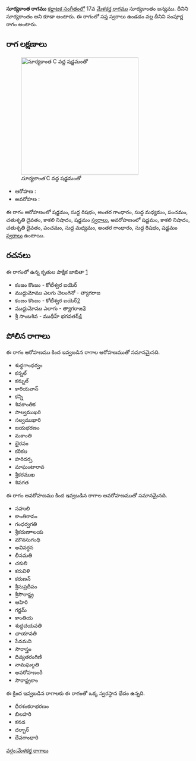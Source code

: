 {{Infobox ragam
	| name          	= సూర్యకాంత
	| synonym	    	= సూర్యకాంతం
	| mela          	= 
	| chakra        	= 
	| janaka        	= 
	| type          	= సంపూర్ణ
	| arohanam      	= {{svaraC|S|R1|G3|M1|P|D2|N3|S'}} 
	| avarohanam    	= {{svaraC|S'|N3|D2|P|M1|G3|R1|S}}
	| jeeva         	=
	| chhaya        	=
	| nyasa         	=
	| vishesha      	= 
	| equivalent  		= 
}}
{{కర్ణాటక సంగీత రాగాలు}}
'''సూర్యకాంత రాగము''' [[కర్ణాటక సంగీతం]]లో 17వ [[మేళకర్త రాగము]] సూర్యకాంతం జన్యము. దీనిని సూర్యకాంతం అని కూడా అంటారు. ఈ రాగంలో సప్త స్వరాలు ఉండడం వల్ల దీనిని సంపూర్ణ రాగం అంటారు.


==రాగ లక్షణాలు==
[[Image:suryakanta_kb2wiki.png|thumb|right|316px|''సూర్యకాంత'' C వద్ద షడ్జమంతో]]

* ఆరోహణ : {{svaraC|S|R1|G3|M1|P|D2|N3|S'}} 
* అవరోహణ : {{svaraC|S'|N3|D2|P|M1|G3|R1|S}}

ఈ రాగం ఆరోహణంలో షడ్జమం, సుద్ద  రిషభం, అంతర గాంధారం, సుద్ద మధ్యమం, పంచమం, చతుశృతి దైవతం, కాకలి  నిషాదం, షడ్జమం [[స్వరాలు]], అవరోహణంలో షడ్జమం, కాకలి  నిషాదం, చతుశృతి దైవతం, పంచమం, సుద్ద మధ్యమం, అంతర గాంధారం, సుద్ద  రిషభం, షడ్జమం [[స్వరాలు]] ఉంటాయి.

==రచనలు==
ఈ రాగంలో ఉన్న కృతుల పాక్షిక జాబితా [https://github.com/ssrihari/ragavardhini/blob/master/ragas/kritis.psv]
* కంజం కొంజం - కోటీశ్వర ఐయెర్
* ముద్దుమోము ఎలగు   చెలంగెనో - త్యాగరాజ
* కంజం కొంజం - కోటీశ్వర ఐయెర్[http://www.karnatik.com/c1773.shtml]
* ముద్దుమోము ఎలాగు - త్యాగరాజ[http://www.karnatik.com/c2566.shtml]
* శ్రీ సాంబశివ - ముథీహ్ భగవతర్[http://www.karnatik.com/c1713.shtml]




==పోలిన రాగాలు==
ఈ రాగం ఆరోహణము కింద ఇవ్వబడిన రాగాల ఆరోహణముతో సమానమైనది.
* శుధ్ధగాంధర్వం
* కన్నల్
* కన్నుల్
* కారియవాన్
* కన్ని
* శివకాంతిక
* సాల్వముఖరి
* సల్వముఖారి
* జయభరణం
* మకాంతి
* భైరవం
* కరికల
*  హరిదర్ప
* మాఘంటారావ
* శ్రీకరముఖ
* శివగత

ఈ రాగం అవరోహణము కింద ఇవ్వబడిన రాగాల అవరోహణముతో సమానమైనది.
* సహులి
* కాంతిరావం
* గంధర్వగతి
* శ్రీకరుణాాలయ
*  మౌనసుగంధి
* అవివర్ధన
* లీనమతి
* చకులి
* కరువిళి
* కరుణన్
* శ్రీసుప్రదీపం
*  శ్రీసౌరాష్ట్ర
* ఆహిరి
* గర్జమ్
* కాంతియ
* శుధ్ధచయవతి
* ఛాయావతి
* సేనమని
* సౌరాస్త్రం
* దివ్యతరంగిణి
* నామఘల్గతి
* అవరోహణంరీ
* సౌరాష్ట్రకాం

ఈ క్రింద ఇవ్వబడిన రాగాలకు ఈ రాగంతో ఒక్క స్వరస్థాన భేదం ఉన్నది.
* ధీరశంకరాభరణం
* బిలహరి
* కనడ
* దర్బార్
* దేవగాంధారి



[[వర్గం:మేళకర్త రాగాలు]]